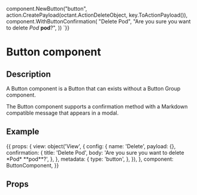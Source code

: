 
component.NewButton("button",
      action.CreatePayload(octant.ActionDeleteObject, key.ToActionPayload()),
      component.WithButtonConfirmation(
        "Delete Pod",
        "Are you sure you want to delete *Pod* **pod**?",
      ))
`}}


<h1>Button component</h1>
<h2>Description</h2>

<p>A Button component is a Button that can exists without a Button Group component.</p>
<p>The Button component supports a confirmation method with a Markdown compatible message that appears in a modal.</p>

<h2>Example</h2>

<Meta title="Components/Button" component={ButtonComponent} />

<Canvas withToolbar>
  <Story name="Button component" parameters={{ docs: buttonDocs }} height="150px" >
  {{
      props: {
        view:  object('View', {
          config: {
            name: 'Delete',
            payload: {},
            confirmation: {
              title: 'Delete Pod',
              body: 'Are you sure you want to delete *Pod* **pod**?',
            },
          },
          metadata: {
            type: 'button',
          },
      }),
      },
      component: ButtonComponent,
      }}
  </Story>
</Canvas>

<h2>Props</h2>
<ArgsTable of={ButtonComponent} />
